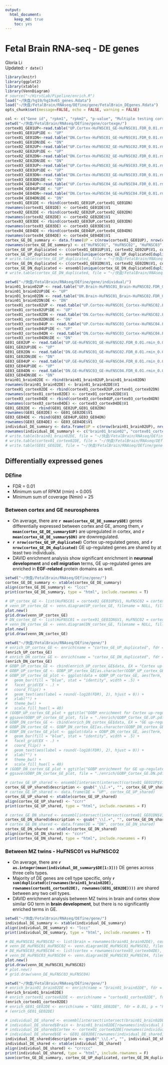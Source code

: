 ```yaml
---
output: 
  html_document:
    keep_md: true
    toc: yes
---
```

Fetal Brain RNA-seq - DE genes 
========================================================

Gloria Li         
Updated: `r date()` 

```r
library(knitr)
library(ggplot2)
library(xtable)
library(VennDiagram)
# source("~/HirstLab/Pipeline/enrich.R")
load("~/快盘/hg19/hg19v65_genes.Rdata")
load("~/快盘/FetalBrain/RNAseq/DEfine/gene/FetalBrain_DEgenes.Rdata")
opts_chunk$set(message=FALSE, echo = FALSE, warning = FALSE)
```

```r
col <- c("Gene id", "rpkm1", "rpkm2", "p-value", "Multiple testing corrected p-value")
setwd("~/快盘/FetalBrain/RNAseq/DEfine/gene/cortexge/")
cortex01_GE01UP<-read.table("UP.Cortex-HuFNSC01_GE-HuFNSC01.FDR_0.01.rmin_0.005.Nmin_25", as.is = T)
cortex01_GE01UP$DE <- "UP"
cortex01_GE01DN<-read.table("DN.Cortex-HuFNSC01_GE-HuFNSC01.FDR_0.01.rmin_0.005.Nmin_25", as.is = T)
cortex01_GE01DN$DE <- "DN"
cortex02_GE02UP<-read.table("UP.Cortex-HuFNSC02_GE-HuFNSC02.FDR_0.01.rmin_0.005.Nmin_25", as.is = T)
cortex02_GE02UP$DE <- "UP"
cortex02_GE02DN<-read.table("DN.Cortex-HuFNSC02_GE-HuFNSC02.FDR_0.01.rmin_0.005.Nmin_25", as.is = T)
cortex02_GE02DN$DE <- "DN"
cortex03_GE03UP<-read.table("UP.Cortex-HuFNSC03_GE-HuFNSC03.FDR_0.01.rmin_0.005.Nmin_25", as.is = T)
cortex03_GE03UP$DE <- "UP"
cortex03_GE03DN<-read.table("DN.Cortex-HuFNSC03_GE-HuFNSC03.FDR_0.01.rmin_0.005.Nmin_25", as.is = T)
cortex03_GE03DN$DE <- "DN"
cortex04_GE04UP<-read.table("UP.Cortex-HuFNSC04_GE-HuFNSC04.FDR_0.01.rmin_0.005.Nmin_25", as.is = T)
cortex04_GE04UP$DE <- "UP"
cortex04_GE04DN<-read.table("DN.Cortex-HuFNSC04_GE-HuFNSC04.FDR_0.01.rmin_0.005.Nmin_25", as.is = T)
cortex04_GE04DN$DE <- "DN"
cortex01_GE01DE <- rbind(cortex01_GE01UP,cortex01_GE01DN)
rownames(cortex01_GE01DE) <- cortex01_GE01DE$V1
cortex02_GE02DE <- rbind(cortex02_GE02UP,cortex02_GE02DN)
rownames(cortex02_GE02DE) <- cortex02_GE02DE$V1
cortex03_GE03DE <- rbind(cortex03_GE03UP,cortex03_GE03DN)
rownames(cortex03_GE03DE) <- cortex03_GE03DE$V1
cortex04_GE04DE <- rbind(cortex04_GE04UP,cortex04_GE04DN)
rownames(cortex04_GE04DE) <- cortex04_GE04DE$V1
cortex_GE_DE_summary <- data.frame(UP = c(nrow(cortex01_GE01UP), nrow(cortex02_GE02UP), nrow(cortex03_GE03UP), nrow(cortex04_GE04UP)), DN = c(nrow(cortex01_GE01DN), nrow(cortex02_GE02DN), nrow(cortex03_GE03DN), nrow(cortex04_GE04DN)), DE = c(nrow(cortex01_GE01DE), nrow(cortex02_GE02DE), nrow(cortex03_GE03DE), nrow(cortex04_GE04DE)))
rownames(cortex_GE_DE_summary) <- c("HuFNSC01", "HuFNSC02", "HuFNSC03", "HuFNSC04")
cortex_GE_UP_duplicated <- c(cortex01_GE01UP$V1, cortex02_GE02UP$V1, cortex03_GE03UP$V1, cortex04_GE04UP$V1)
cortex_GE_UP_duplicated <- ensembl[unique(cortex_GE_UP_duplicated[duplicated(cortex_GE_UP_duplicated)]), ]
# write.table(cortex_GE_UP_duplicated, file = "~/快盘/FetalBrain/RNAseq/DEfine/gene/cortex_GE_UP_duplicated.txt", sep = "\t", quote = F, row.names = F, col.names = F)
cortex_GE_DN_duplicated <- c(cortex01_GE01DN$V1, cortex02_GE02DN$V1, cortex03_GE03DN$V1, cortex04_GE04DN$V1)
cortex_GE_DN_duplicated <- ensembl[unique(cortex_GE_DN_duplicated[duplicated(cortex_GE_DN_duplicated)]), ]
# write.table(cortex_GE_DN_duplicated, file = "~/快盘/FetalBrain/RNAseq/DEfine/gene/cortex_GE_DN_duplicated.txt", sep = "\t", quote = F, row.names = F, col.names = F)

setwd("~/快盘/FetalBrain/RNAseq/DEfine/gene/individual/")
brain01_brain02UP <- read.table("UP.Brain-HuFNSC01_Brain-HuFNSC02.FDR_0.01.rmin_0.005.Nmin_25")
brain01_brain02UP$DE <- "UP"
brain01_brain02DN <- read.table("DN.Brain-HuFNSC01_Brain-HuFNSC02.FDR_0.01.rmin_0.005.Nmin_25")
brain01_brain02DN$DE <- "DN"
cortex01_cortex02UP <- read.table("UP.Cortex-HuFNSC01_Cortex-HuFNSC02.FDR_0.01.rmin_0.005.Nmin_25")
cortex01_cortex02UP$DE <- "UP"
cortex01_cortex02DN <- read.table("DN.Cortex-HuFNSC01_Cortex-HuFNSC02.FDR_0.01.rmin_0.005.Nmin_25")
cortex01_cortex02DN$DE <- "DN"
cortex03_cortex04UP <- read.table("UP.Cortex-HuFNSC03_Cortex-HuFNSC04.FDR_0.01.rmin_0.005.Nmin_25")
cortex03_cortex04UP$DE <- "UP"
cortex03_cortex04DN <- read.table("DN.Cortex-HuFNSC03_Cortex-HuFNSC04.FDR_0.01.rmin_0.005.Nmin_25")
cortex03_cortex04DN$DE <- "DN"
GE01_GE02UP <- read.table("UP.GE-HuFNSC01_GE-HuFNSC02.FDR_0.01.rmin_0.005.Nmin_25")
GE01_GE02UP$DE <- "UP"
GE01_GE02DN <- read.table("DN.GE-HuFNSC01_GE-HuFNSC02.FDR_0.01.rmin_0.005.Nmin_25")
GE01_GE02DN$DE <- "DN"
GE03_GE04UP <- read.table("UP.GE-HuFNSC03_GE-HuFNSC04.FDR_0.01.rmin_0.005.Nmin_25")
GE03_GE04UP$DE <- "UP"
GE03_GE04DN <- read.table("DN.GE-HuFNSC03_GE-HuFNSC04.FDR_0.01.rmin_0.005.Nmin_25")
GE03_GE04DN$DE <- "DN"
brain01_brain02DE <- rbind(brain01_brain02UP,brain01_brain02DN)
rownames(brain01_brain02DE) <- brain01_brain02DE$V1
cortex01_cortex02DE <- rbind(cortex01_cortex02UP,cortex01_cortex02DN)
rownames(cortex01_cortex02DE) <- cortex01_cortex02DE$V1
cortex03_cortex04DE <- rbind(cortex03_cortex04UP,cortex03_cortex04DN)
rownames(cortex03_cortex04DE) <- cortex03_cortex04DE$V1
GE01_GE02DE <- rbind(GE01_GE02UP,GE01_GE02DN)
rownames(GE01_GE02DE) <- GE01_GE02DE$V1
GE03_GE04DE <- rbind(GE03_GE04UP,GE03_GE04DN)
rownames(GE03_GE04DE) <- GE03_GE04DE$V1
individual_DE_summary <- data.frame(UP = c(nrow(brain01_brain02UP), nrow(cortex01_cortex02UP), nrow(GE01_GE02UP), nrow(cortex03_cortex04UP), nrow(GE03_GE04UP)), DN = c(nrow(brain01_brain02DN), nrow(cortex01_cortex02DN), nrow(GE01_GE02DN), nrow(cortex03_cortex04DN), nrow(GE03_GE04DN)), DE = c(nrow(brain01_brain02DE), nrow(cortex01_cortex02DE), nrow(GE01_GE02DE), nrow(cortex03_cortex04DE), nrow(GE03_GE04DE)))
rownames(individual_DE_summary) <- c("brain01_brain02", "cortex01_cortex02", "GE01_GE02", "cortex03_GE03", "cortex04_GE04")
# write.table(brain01_brain02DE, file = "~/快盘/FetalBrain/RNAseq/DEfine/gene/brain01_brain02DE.txt", sep = "\t", quote = F, row.names = F, col.names = F)
# write.table(cortex01_cortex02DE, file = "~/快盘/FetalBrain/RNAseq/DEfine/gene/cortex01_cortex02DE.txt", sep = "\t", quote = F, row.names = F, col.names = F)
# write.table(GE01_GE02DE, file = "~/快盘/FetalBrain/RNAseq/DEfine/gene/GE01_GE02DE.txt", sep = "\t", quote = F, row.names = F, col.names = F)
```

## Differentially expressed genes
### DEfine

  * FDR = 0.01    
  * Minimum sum of RPKM (rmin) = 0.005    
  * Minimum sum of coverage (Nmin) = 25    
  
### Between cortex and GE neurospheres

  * On average, there are __`r mean(cortex_GE_DE_summary$DE)`__ genes differentially expressed between cortex and GE, among them, __`r mean(cortex_GE_DE_summary$UP)`__ are upregulated in cortex, and __`r mean(cortex_GE_DE_summary$DN)`__ are downregulated.    
  * __`r nrow(cortex_GE_UP_duplicated)`__ Cortex up-regulated genes, and __`r nrow(cortex_GE_DN_duplicated)`__ GE up-regulated genes are shared by at least two individuals.    
  * DAVID enrichment analysis show significant enrichment in __neuronal development__ and __cell migration__ terms, GE up-regulated genes are enriched in __EGF-related__ protein domains as well. 

```r
setwd("~/快盘/FetalBrain/RNAseq/DEfine/gene/")
cortex_GE_DE_summary <- xtable(cortex_GE_DE_summary)
align(cortex_GE_DE_summary) <- "lccc"
print(cortex_GE_DE_summary, type = "html", include.rownames = T)

# UP_cortex_GE <- list(HuFNSC01 = cortex01_GE01UP$V1, HuFNSC02 = cortex02_GE02UP$V1, HuFNSC03 = cortex03_GE03UP$V1, HuFNSC04 = cortex04_GE04UP$V1)
# venn_UP_cortex_GE <- venn.diagram(UP_cortex_GE, filename = NULL, fill = c("red", "blue", "green", "yellow"), main = "Venn diagram of Cortex up-regulated genes")
plot.new()
grid.draw(venn_UP_cortex_GE)
# DN_cortex_GE <- list(HuFNSC01 = cortex01_GE01DN$V1, HuFNSC02 = cortex02_GE02DN$V1, HuFNSC03 = cortex03_GE03DN$V1, HuFNSC04 = cortex04_GE04DN$V1)
# venn_DN_cortex_GE <- venn.diagram(DN_cortex_GE, filename = NULL, fill = c("red", "blue", "green", "yellow"), main = "Venn diagram of GE up-regulated genes")
plot.new()
grid.draw(venn_DN_cortex_GE)
```

```r
setwd("~/快盘/FetalBrain/RNAseq/DEfine/gene/")
# enrich_UP_cortex_GE <- enrich(name = "cortex_GE_UP_duplicated", fdr = 0.01, p = "FDR", erminej = F, height = 7, width = 9)
(enrich_UP_cortex_GE)
# enrich_DN_cortex_GE <- enrich(name = "cortex_GE_DN_duplicated", fdr = 0.01, p = "FDR", erminej = F, height = 7, width = 9)
(enrich_DN_cortex_GE)
# GOBP_UP_cortex_GE <- cbind(enrich_UP_cortex_GE$data, EX = "Cortex up-regulated")
# GOBP_UP_cortex_GE <- GOBP_UP_cortex_GE[as.character(GOBP_UP_cortex_GE$Category) == "GOBP", ]
# GOBP_UP_cortex_GE_plot <- ggplot(data = GOBP_UP_cortex_GE, aes(Term, -log10(FDR))) +
#   geom_bar(fill = "blue", stat = "identity", width = .5) + 
#   facet_grid(EX ~ .) + 
#   coord_flip() + 
#   geom_text(aes(label = round(-log10(FDR), 2), hjust = 0)) + 
#   xlab("") + 
#   theme_bw() +
#   scale_fill_hue(l = 40)
# (GOBP_UP_cortex_GE_plot + ggtitle("GOBP enrichment for Cortex up-regulated genes"))
# ggsave(GOBP_UP_cortex_GE_plot, file = "./enrich/GOBP_Cortex_GE.UP.pdf", height = 5, width = 6)
# GOBP_DN_cortex_GE <- cbind(enrich_DN_cortex_GE$data, EX = "GE up-regulated")
# GOBP_DN_cortex_GE <- GOBP_DN_cortex_GE[as.character(GOBP_DN_cortex_GE$Category) == "GOBP", ]
# GOBP_DN_cortex_GE_plot <- ggplot(data = GOBP_DN_cortex_GE, aes(Term, -log10(FDR))) +
#   geom_bar(fill = "blue", stat = "identity", width = .5) + 
#   facet_grid(EX ~ .) + 
#   coord_flip() + 
#   geom_text(aes(label = round(-log10(FDR), 2), hjust = 0)) + 
#   xlab("") + 
#   theme_bw() +
#   scale_fill_hue(l = 40)
# (GOBP_DN_cortex_GE_plot + ggtitle("GOBP enrichment for GE up-regulated genes"))
# ggsave(GOBP_DN_cortex_GE_plot, file = "./enrich/GOBP_Cortex_GE.DN.pdf", height = 5, width = 6)
```

```r
# cortex_GE_UP_shared <- ensembl[intersect(intersect(cortex01_GE01UP$V1, cortex02_GE02UP$V1), intersect(cortex03_GE03UP$V1, cortex04_GE04UP$V1)), c("name", "description")]
cortex_GE_UP_shared$description <- gsub("_\\[.+", "", cortex_GE_UP_shared$description)
# cortex_GE_UP_shared <- data.frame(DE = "UP", cortex_GE_UP_shared)
cortex_GE_UP_shared <- xtable(cortex_GE_UP_shared)
align(cortex_GE_UP_shared) <- "ccrr"
print(cortex_GE_UP_shared, type = "html", include.rownames = F)

# cortex_GE_DN_shared <- ensembl[intersect(intersect(cortex01_GE01DN$V1, cortex02_GE02DN$V1), intersect(cortex03_GE03DN$V1, cortex04_GE04DN$V1)), c("name", "description")]
cortex_GE_DN_shared$description <- gsub("_\\[.+", "", cortex_GE_DN_shared$description)
# cortex_GE_DN_shared <- data.frame(DE = "DN", cortex_GE_DN_shared)
cortex_GE_DN_shared <- xtable(cortex_GE_DN_shared)
align(cortex_GE_DN_shared) <- "ccrr"
print(cortex_GE_DN_shared, type = "html", include.rownames = F)
```

### Between MZ twins - HuFNSC01 vs HuFNSC02

  * On average, there are __`r as.integer(mean(individual_DE_summary$DE[1:3]))`__ DE genes across three cells types.   
  * Majority of DE genes are cell type specific, only __`r sum(duplicated(c(rownames(brain01_brain02DE), rownames(cortex01_cortex02DE), rownames(GE01_GE02DE))))`__ are shared between any two cell types.   
  * DAVID enrichment analysis between MZ twins in brain and cortex show similar GO term in __brain development__, but there is no significantly enriched terms in GE.    

```r
setwd("~/快盘/FetalBrain/RNAseq/DEfine/gene/")
individual_DE_summary <- xtable(individual_DE_summary)
align(individual_DE_summary) <- "lccc"
print(individual_DE_summary, type = "html", include.rownames = T)

# DE_HuFNSC01_HuFNSC02 <- list(brain = rownames(brain01_brain02DE), cortex = rownames(cortex01_cortex02DE), GE = rownames(GE01_GE02DE))
# venn_DE_HuFNSC01_HuFNSC02 <- venn.diagram(DE_HuFNSC01_HuFNSC02, filename = NULL, fill = c("green", "red", "blue"), main = "Venn diagram of HuFNSC01 vs HuFNSC02 DE genes", main.cex = 2)
# DE_HuFNSC03_HuFNSC04 <- list(cortex = rownames(cortex03_cortex04DE), GE = rownames(GE03_GE04DE))
# venn_DE_HuFNSC03_HuFNSC04 <- venn.diagram(DE_HuFNSC03_HuFNSC04, filename = NULL, fill = c("red", "blue"), main = "Venn diagram of HuFNSC03 vs HuFNSC04 DE genes", main.cex = 2)
plot.new()
grid.draw(venn_DE_HuFNSC01_HuFNSC02)
# plot.new()
# grid.draw(venn_DE_HuFNSC03_HuFNSC04)
```

```r
setwd("~/快盘/FetalBrain/RNAseq/DEfine/gene/")
# enrich_brain01_brain02DE <- enrich(name = "brain01_brain02DE", fdr = 0.01, p = "FDR", erminej = F, height = 4, width = 9)
(enrich_brain01_brain02DE)
# enrich_cortex01_cortex02DE <- enrich(name = "cortex01_cortex02DE", fdr = 0.01, p = "FDR", erminej = F, height = 4, width = 9)
(enrich_cortex01_cortex02DE)
# enrich_GE01_GE02DE <- enrich(name = "GE01_GE02DE", fdr = 0.01, p = "FDR", erminej = T, height = 6, width = 9)
# (enrich_GE01_GE02DE)
```

```r
# individual_DE_shared <- ensembl[intersect(intersect(brain01_brain02DE$V1, cortex01_cortex02DE$V1), GE01_GE02DE$V1), c("name", "description")]
# individual_DE_shared$Brain <- brain01_brain02DE[rownames(individual_DE_shared), "DE"]
# individual_DE_shared$Cortex <- cortex01_cortex02DE[rownames(individual_DE_shared), "DE"]
# individual_DE_shared$GE <- GE01_GE02DE[rownames(individual_DE_shared), "DE"]
individual_DE_shared$description <- gsub("_\\[.+", "", individual_DE_shared$description)
individual_DE_shared <- xtable(individual_DE_shared)
align(individual_DE_shared) <- "crrccc"
print(individual_DE_shared, type = "html", include.rownames = F)
save(cortex_GE_DE_summary, cortex_GE_UP_duplicated, cortex_GE_DN_duplicated, cortex_GE_UP_shared, cortex_GE_DN_shared, cortex01_GE01DE, cortex02_GE02DE, cortex03_GE03DE, cortex04_GE04DE, venn_UP_cortex_GE, venn_DN_cortex_GE, enrich_UP_cortex_GE, enrich_DN_cortex_GE, individual_DE_summary, brain01_brain02DE, cortex01_cortex02DE, GE01_GE02DE, venn_DE_HuFNSC01_HuFNSC02, enrich_brain01_brain02DE, enrich_cortex01_cortex02DE, individual_DE_shared, file = "~/快盘/FetalBrain/RNAseq/DEfine/gene/FetalBrain_DEgenes.Rdata")
```




